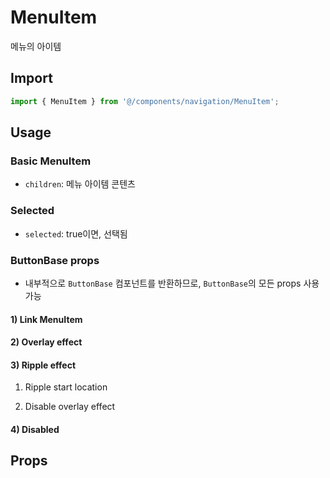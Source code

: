
<Meta of={MenuItemStories} />

# MenuItem

메뉴의 아이템

## Import

```js
import { MenuItem } from '@/components/navigation/MenuItem';
```

## Usage

### Basic MenuItem

- `children`: 메뉴 아이템 콘텐츠

<Canvas of={MenuItemStories.BasicMenuItem} />

### Selected

- `selected`: true이면, 선택됨

<Canvas of={MenuItemStories.Selected} />

### ButtonBase props

- 내부적으로 `ButtonBase` 컴포넌트를 반환하므로, `ButtonBase`의 모든 props 사용 가능

#### 1) Link MenuItem

<Canvas of={MenuItemStories.LinkMenuItem} />

#### 2) Overlay effect

<Canvas of={MenuItemStories.OverlayEffect} />

#### 3) Ripple effect

1. Ripple start location

<Canvas of={MenuItemStories.RippleStartLocation} />

2. Disable overlay effect

<Canvas of={MenuItemStories.DisableRipple} />

#### 4) Disabled

<Canvas of={MenuItemStories.Disabled} />

## Props

<ArgTypes of={MenuItemStories} sort="alpha" />
